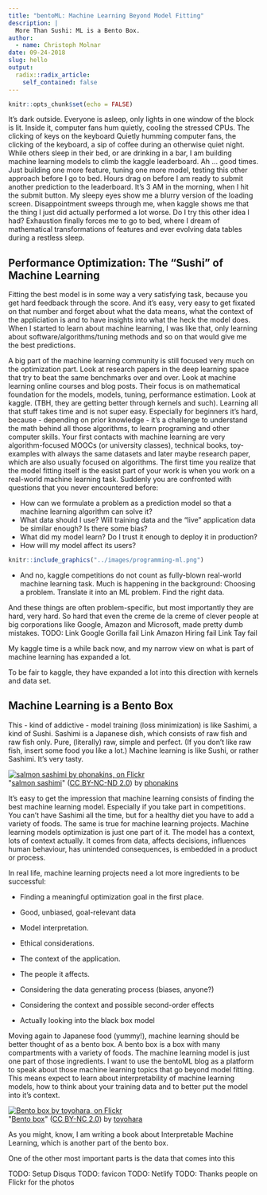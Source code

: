 ```yaml
---
title: "bentoML: Machine Learning Beyond Model Fitting"
description: |
  More Than Sushi: ML is a Bento Box.
author:
  - name: Christoph Molnar
date: 09-24-2018
slug: hello
output:
  radix::radix_article:
    self_contained: false
---
```


```r
knitr::opts_chunk$set(echo = FALSE)
```

<!-- Storytime -->

It's dark outside.
Everyone is asleep, only lights in one window of the block is lit.
Inside it, computer fans hum quietly, cooling the stressed CPUs.
The clicking of keys on the keyboard
Quietly humming computer fans, the clicking of the keyboard, a sip of coffee during an otherwise quiet night.
While others sleep in their bed, or are drinking in a bar, I am building machine learning models to climb the kaggle leaderboard.
Ah ... good times.
Just building one more feature, tuning one more model, testing this other approach before I go to bed.
Hours drag on before I am ready to submit another prediction to the leaderboard.
It's 3 AM in the morning, when I hit the submit button.
My sleepy eyes show me a blurry version of the loading screen.
Disappointment sweeps through me, when kaggle shows me that the thing I just did actually performed a lot worse.
Do I try this other idea I had?
Exhaustion finally forces me to go to bed, where I dream of mathematical transformations of features and ever evolving data tables during a restless sleep.

<!-- The Problem -->

## Performance Optimization: The "Sushi" of Machine Learning

Fitting the best model is in some way a very satisfying task, because you get hard feedback through the score.
And it's easy, very easy to get fixated on that number and forget about what the data means, what the context of the appliciation is and to have insights into what the heck the model does.
When I started to learn about machine learning, I was like that, only learning about software/algorithms/tuning methods and so on that would give me the best predictions.

<!-- many are still like that -->
A big part of the machine learning community is still focused very much on the optimization part. 
Look at research papers in the deep learning space that try to beat the same benchmarks over and over.
Look at machine learning online courses and blog posts. 
Their focus is on mathematical foundation for the models, models, tuning, performance estimation.
Look at kaggle. (TBH, they are getting better through kernels and such).
Learning all that stuff takes time and is not super easy.
Especially for beginners it's hard, because - depending on prior knowledge - it's a challenge to understand the math behind all those algorithms, to learn programing and other computer skills.
Your first contacts with machine learning are very algorithm-focused MOOCs (or university classes), technical books, toy-examples with always the same datasets and later maybe research paper, which are also usually focused on algorithms.
The first time you realize that the model fitting itself is the easist part of your work is when you work on a real-world machine learning task. 
Suddenly you are confronted with questions that you never encountered before:

- How can we formulate a problem as a prediction model so that a machine learning algorithm can solve it?
- What data should I use? Will training data and the "live" application data be similar enough? Is there some bias?
- What did my model learn? Do I trust it enough to deploy it in production?
- How will my model affect its users?


<aside>
```r
knitr::include_graphics("../images/programming-ml.png")
```
</aside>

* And no, kaggle competitions do not count as fully-blown real-world machine learning task. 
Much is happening in the background: 
Choosing a problem. 
Translate it into an ML problem. 
Find the right data. 


And these things are often problem-specific, but most importantly they are hard, very hard.
So hard that even the creme de la creme of clever people at big corporations like Google, Amazon and Microsoft, made pretty dumb mistakes.
TODO: 
Link Google Gorilla fail
Link Amazon Hiring fail
Link Tay fail

My kaggle time is a while back now, and my narrow view on what is part of machine learning has expanded a lot.

To be fair to kaggle, they have expanded a lot into this direction with kernels and data set. 
<!-- Why is it such a problem? -->



<!-- The Solution -->


## Machine Learning is a Bento Box

This - kind of addictive - model training (loss minimization) is like Sashimi, a kind of Sushi. 
Sashimi is a Japanese dish, which consists of raw fish and raw fish only.
Pure, (literally) raw, simple and perfect.
(If you don't like raw fish, insert some food you like a lot.)
Machine learning is like Sushi, or rather Sashimi.
It's very tasty.

<aside>
<div about='https://farm6.static.flickr.com/5609/15346295977_67b3f7da58_m.jpg'><a href='https://www.flickr.com/photos/phonakins/15346295977/' target='_blank'><img xmlns:dct='http://purl.org/dc/terms/' href='http://purl.org/dc/dcmitype/StillImage' rel='dct:type' src='https://farm6.static.flickr.com/5609/15346295977_67b3f7da58_m.jpg' alt='salmon sashimi by phonakins, on Flickr' title='salmon sashimi by phonakins, on Flickr' border='0'/></a><br/>&quot;<a href='https://www.flickr.com/photos/phonakins/15346295977/' target='_blank'>salmon sashimi</a>&quot;&nbsp;(<a rel='license' href='https://creativecommons.org/licenses/by-nc-nd/2.0/' target='_blank'>CC BY-NC-ND 2.0</a>)&nbsp;by&nbsp;<a xmlns:cc='http://creativecommons.org/ns#' rel='cc:attributionURL' property='cc:attributionName' href='https://www.flickr.com/people/phonakins/' target='_blank'>phonakins</a></div>
</aside>

It’s easy to get the impression that machine learning consists of finding the best machine learning model. Especially if you take part in competitions. 
You can’t have Sashimi all the time, but for a healthy diet you have to add a variety of foods. 
The same is true for machine learning projects. Machine learning models optimization is just one part of it. 
The model has a context, lots of context actually. 
It comes from data, affects decisions, influences human behaviour, has unintended consequences, is embedded in a product or process.


In real life, machine learning  projects need a lot more ingredients to be successful:

- Finding a meaningful optimization goal in the first place.
- Good, unbiased, goal-relevant data
- Model interpretation.
- Ethical considerations.
- The context of the application.
- The people it affects.

- Considering the data generating process (biases, anyone?)
- Considering the context and possible second-order effects
- Actually looking into the black box model

Moving again to Japanese food (yummy!), machine learning should be better thought of as a bento box. 
A bento box is a box with many compartments with a variety of foods. 
The machine learning model is just one part of those ingredients.
I want to use the bentoML blog as a platform to speak about those machine learning topics that go beyond model fitting.
This means expect to learn about interpretability of machine learning models, how to think about your training data and to better put the model into it's context.

<aside>
<div about='https://farm9.static.flickr.com/8063/8202112368_a7bf99a91c_m.jpg'><a href='https://www.flickr.com/photos/toyohara/8202112368/' target='_blank'><img xmlns:dct='http://purl.org/dc/terms/' href='http://purl.org/dc/dcmitype/StillImage' rel='dct:type' src='https://farm9.static.flickr.com/8063/8202112368_a7bf99a91c_m.jpg' alt='Bento box by toyohara, on Flickr' title='Bento box by toyohara, on Flickr' border='0'/></a><br/>&quot;<a href='https://www.flickr.com/photos/toyohara/8202112368/' target='_blank'>Bento box</a>&quot;&nbsp;(<a rel='license' href='https://creativecommons.org/licenses/by-nc/2.0/' target='_blank'>CC BY-NC 2.0</a>)&nbsp;by&nbsp;<a xmlns:cc='http://creativecommons.org/ns#' rel='cc:attributionURL' property='cc:attributionName' href='https://www.flickr.com/people/toyohara/' target='_blank'>toyohara</a></div>
</aside>



As you might, know, I am writing a book about Interpretable Machine Learning, which is another part of the bento box. 

One of the other most important parts is the data that comes into this 


TODO: Setup Disqus
TODO: favicon
TODO: Netlify
TODO: Thanks people on Flickr for the photos


